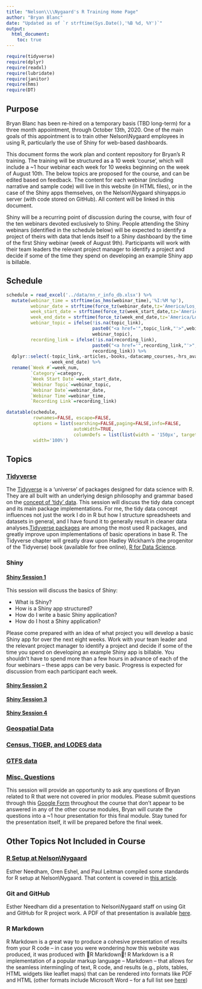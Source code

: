 ```yaml
---
title: "Nelson\\\\Nygaard's R Training Home Page"
author: "Bryan Blanc"
date: "Updated as of `r strftime(Sys.Date(),'%B %d, %Y')`"
output: 
  html_document:
    toc: true
---
```


```r
require(tidyverse)
require(dplyr)
require(readxl)
require(lubridate)
require(janitor)
require(hms)
require(DT)
```

## Purpose

Bryan Blanc has been re-hired on a temporary basis (TBD long-term) for a three month appointment, through October 13th, 2020. One of the main goals of this appointment is to train other Nelson\\Nygaard employees in using R, particularly the use of Shiny for web-based dashboards. 

This document forms the work plan and content repository for Bryan's R training. The training will be structured as a 10 week 'course', which will include a ~1 hour webinar each week for 10 weeks beginning on the week of August 10th. The below topics are proposed for the course, and can be edited based on feedback. The content for each webinar (including narrative and sample code) will live in this website (in HTML files), or in the case of the Shiny apps themselves, on the Nelson\\Nygaard shinyapps.io server (with code stored on GitHub). All content will be linked in this document.

Shiny will be a recurring point of discussion during the course, with four of the ten webinars devoted exclusively to Shiny. People attending the Shiny webinars (identified in the schedule below) will be expected to identify a project of theirs with data that lends itself to a Shiny dashboard by the time of the first Shiny webinar (week of August 9th). Participants will work with their team leaders the relevant project manager to identify a project and decide if some of the time they spend on developing an example Shiny app is billable. 

## Schedule

```r
schedule = read_excel('../data/nn_r_info_db.xlsx') %>%
  mutate(webinar_time = strftime(as_hms(webinar_time),'%I:%M %p'),
         webinar_date = strftime(force_tz(webinar_date,tz='America/Los_Angeles'),'%B %d, %Y'),
         week_start_date = strftime(force_tz(week_start_date,tz='America/Los_Angeles'),'%B %d, %Y'),
         week_end_date = strftime(force_tz(week_end_date,tz='America/Los_Angeles'),'%B %d, %Y'),
         webinar_topic = ifelse(!is.na(topic_link),
                                paste0("<a href='",topic_link,"'>",webinar_topic,"</a>"),
                                webinar_topic),
         recording_link = ifelse(!is.na(recording_link),
                                paste0("<a href='",recording_link,"'>",'Recording',"</a>"),
                                recording_link)) %>%
  dplyr::select(-topic_link,-articles,-books,-datacamp_courses,-hrs_available,
                -week_end_date) %>%
  rename(`Week #`=week_num,
         `Category`=category,
         `Week Start Date`=week_start_date,
         `Webinar Topic`=webinar_topic,
         `Webinar Date`=webinar_date,
         `Webinar Time`=webinar_time,
         `Recording Link`=recording_link)

datatable(schedule,
          rownames=FALSE, escape=FALSE,
          options = list(searching=FALSE,paging=FALSE,info=FALSE,
                         autoWidth=TRUE,
                         columnDefs = list(list(width = '150px', targets = c(2)))),
          width='100%')

```

## Topics

### [Tidyverse](topics_output/tidyverse.html)

The [Tidyverse](https://www.tidyverse.org/) is a 'universe' of packages designed for data science with R. They are all built with an underlying design philosophy and grammar based on the [concept of 'tidy' data](https://vita.had.co.nz/papers/tidy-data.pdf). This session will discuss the tidy data concept and its main package implementations. For me, the tidy data concept influences not just the work I do in R but how I structure spreadsheets and datasets in general, and I have found it to generally result in cleaner data analyses.[Tidyverse packages](https://www.tidyverse.org/packages/) are among the most used R packages, and greatly improve upon implementations of basic operations in base R. The Tidyverse chapter will greatly draw upon Hadley Wickham's (the progenitor of the Tidyverse) book (available for free online), [R for Data Science](https://r4ds.had.co.nz/).

### Shiny

#### [Shiny Session 1](topics_output/shiny_1.html)

This session will discuss the basics of Shiny:

- What is Shiny? 
- How is a Shiny app structured?
- How do I write a basic Shiny application?
- How do I host a Shiny application?

Please come prepared with an idea of what project you will develop a basic Shiny app for over the next eight weeks. Work with your team leader and the relevant project manager to identify a project and decide if some of the time you spend on developing an example Shiny app is billable.  You shouldn't have to spend more than a few hours in advance of each of the four webinars -- these apps can be very basic. Progress is expected for discussion from each participant each week. 

#### [Shiny Session 2](topics_output/shiny_2.html)

#### [Shiny Session 3](topics_output/shiny_3.html)

#### [Shiny Session 4](topics_output/shiny_4.html)

### [Geospatial Data](topics_output/geospatial.html)

### [Census, TIGER, and LODES data](topics_output/census.html)

### [GTFS data](topics_output/gtfs_data.html)

### [Misc. Questions](topics_output/misc_questions.html)

This session will provide an opportunity to ask any questions of Bryan related to R that were not covered in prior modules. Please submit questions through this [Google Form](https://docs.google.com/forms/d/e/1FAIpQLSc6JMTAwDHN82RASgRUYJggEeRri67WH1euaoxNFtjgNxboqg/viewform?usp=sf_link) throughout the course that don't appear to be answered in any of the other course modules, Bryan will curate the questions into a ~1 hour presentation for this final module. Stay tuned for the presentation itself, it will be prepared before the final week. 

## Other Topics Not Included in Course

### [R Setup at Nelson\\Nygaard](other_topics/r_setup_nn.html)

Esther Needham, Oren Eshel, and Paul Leitman compiled some standards for R setup at Nelson\\Nygaard. That content is covered in [this article](other_topics/r_setup_nn.html). 

### Git and GitHub

Esther Needham did a presentation to Nelson\\Nygaard staff on using Git and GitHub for R project work. A PDF of that presentation is available [here](docs/PDF/NN GitHub 101_ Git-ting Started with Git and GitHub.pdf). 

### R Markdown

R Markdown is a great way to produce a cohesive presentation of results from your R code -- in case you were wondering how this website was produced, it was produced with 🤯R Markdown🤯! R Markdown is a R implementation of a popular markup language -- Markdown -- that allows for the seamless intermingling of text, R code, and results (e.g., plots, tables, HTML widgets like leaflet maps) that can be rendered into formats like PDF and HTML (other formats include Microsoft Word -- for a full list see [here](https://rmarkdown.rstudio.com/lesson-9.html))

